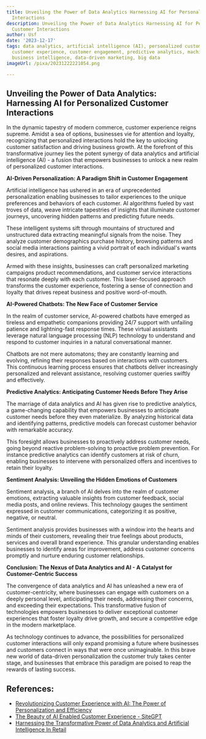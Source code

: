 ```yaml
---
title: Unveiling the Power of Data Analytics Harnessing AI for Personalized Customer
  Interactions
description: Unveiling the Power of Data Analytics Harnessing AI for Personalized
  Customer Interactions
author: Usf
date: '2023-12-17'
tags: data analytics, artificial intelligence (AI), personalized customer interactions,
  customer experience, customer engagement, predictive analytics, machine learning,
  business intelligence, data-driven marketing, big data
imageUrl: /pixa/20231222221054.png

---
```

## Unveiling the Power of  Data Analytics: Harnessing AI for Personalized Customer Interactions

In the dynamic tapestry of modern commerce, customer experience reigns supreme. Amidst a sea of options, businesses vie for attention and loyalty, recognizing that personalized interactions hold the key to unlocking customer satisfaction and driving  business growth. At the forefront of this transformative journey lies the potent synergy of data analytics and artificial intelligence  (AI) - a fusion that empowers businesses to unlock a new realm of personalized customer interactions.

**AI-Driven Personalization: A Paradigm Shift in Customer Engagement**

Artificial intelligence has ushered in an era of unprecedented personalization enabling businesses to tailor experiences to the unique preferences and behaviors of  each customer. AI algorithms fueled by vast troves of  data, weave intricate tapestries of insights  that illuminate customer journeys, uncovering hidden patterns and predicting future needs.

These intelligent systems sift through mountains of structured and  unstructured data  extracting meaningful signals from the noise. They analyze customer demographics purchase history, browsing  patterns and social media interactions painting a vivid portrait  of each individual's wants desires,  and aspirations.

Armed with these insights, businesses can craft personalized marketing campaigns product recommendations, and customer service interactions that  resonate deeply with each customer. This laser-focused approach transforms the  customer experience, fostering a sense of connection  and loyalty that drives repeat business  and positive word-of-mouth.

**AI-Powered Chatbots: The New Face of Customer  Service**

In  the realm of customer service, AI-powered chatbots have emerged  as tireless  and empathetic companions providing 24/7 support  with unfailing patience  and  lightning-fast response times. These virtual assistants leverage  natural language processing (NLP) technology to understand and respond to customer inquiries  in a natural conversational manner.

Chatbots are not  mere automatons; they are constantly learning and  evolving, refining their responses based on interactions with customers. This continuous learning process ensures  that chatbots deliver increasingly personalized and relevant assistance, resolving customer queries swiftly and effectively.

**Predictive Analytics: Anticipating Customer Needs Before They Arise**

The marriage  of data  analytics and AI has given rise to  predictive analytics, a game-changing capability that empowers businesses to anticipate customer needs before they  even materialize. By analyzing historical  data and identifying patterns, predictive models can forecast customer behavior  with remarkable  accuracy.

This foresight allows businesses to proactively address customer needs, going beyond reactive problem-solving to proactive problem prevention. For instance predictive analytics can identify customers  at  risk of churn, enabling businesses to  intervene with personalized offers and incentives to retain their  loyalty.

**Sentiment Analysis: Unveiling the Hidden  Emotions of Customers**

Sentiment analysis,  a branch of AI delves into the realm of customer emotions, extracting valuable  insights from customer  feedback, social media posts,  and online reviews. This technology gauges the sentiment expressed in customer communications, categorizing it as positive, negative,  or neutral.

Sentiment analysis  provides businesses with a window into the hearts and minds of their customers, revealing their true feelings about products, services and overall brand experience. This granular  understanding enables businesses to identify  areas  for improvement, address customer concerns promptly and nurture enduring customer relationships.

**Conclusion: The  Nexus of Data  Analytics  and AI - A  Catalyst for Customer-Centric Success**

The convergence of data analytics and AI has unleashed a  new era of customer-centricity, where businesses can engage  with customers on a deeply personal  level, anticipating their  needs, addressing their concerns, and exceeding their expectations. This transformative fusion of technologies empowers businesses to deliver exceptional customer experiences that foster loyalty drive growth, and secure a competitive edge in the modern marketplace.

As  technology continues to advance, the possibilities for personalized customer interactions will only expand promising a future where businesses and customers connect in ways that were once unimaginable. In this brave new world of data-driven personalization the customer truly takes center stage,  and businesses that embrace  this paradigm are poised to reap  the  rewards of lasting success.

## References:
- [Revolutionizing Customer Experience with AI: The Power of Personalization and Efficiency](https://www.linkedin.com/pulse/revolutionizing-customer-experience-ai-power-personalization-efficiency-qk82c)
- [The Beauty of AI Enabled Customer Experience - SiteGPT](https://sitegpt.ai/blog/ai-enabled-customer-experience)
- [Harnessing the Transformative Power of Data Analytics and Artificial Intelligence In Retail](https://risnews.com/harnessing-transformative-power-data-analytics-and-artificial-intelligence-retail)
